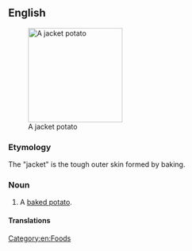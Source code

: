 ==English==
[[Image:BakedPotatoWithButter.jpg|right|thumb|190px|A jacket potato]]
===Etymology===
The "jacket" is the tough outer skin formed by baking.

===Noun===
{{en-noun|es}}

# A [[baked potato]].

====Translations====
{{trans-see|a baked potato|baked potato}}

[[Category:en:Foods]]
